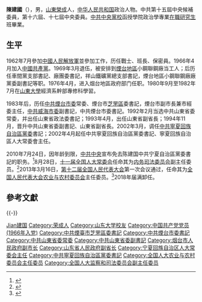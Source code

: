 {{Otheruses|other=名为陈建国的其他人物|陈建国}}

'''陳建國'''（{{bd|1945年|7月14日|catIdx=Chen陳}}），男，[[山东省|山東]][[荣成市|榮成]]人，[[中华人民共和国|中华人民共和国]]政治人物。中共第十五屆中央候補委員，第十六屆、十七屆中央委員。[[中共中央黨校|中共中央黨校]]函授學院政治學專業[[在職研究生|在職研究生]]班畢業。

== 生平 ==
1962年7月參加[[中國人民解放軍|中國人民解放軍]]並參加工作，历任戰士、班長、保密員。1966年4月加入[[中國共產黨|中國共產黨]]。1969年3月退伍，被安排到[[煙台地區|煙台地區]]小鋼聯鋼廠当工人；后历任車間黨支部書記、廠團委書記，祥山鐵礦黨總支部書記，煙台地區小鋼聯鋼廠廠黨委副書記等职。1976年4月，进入烟台地區政府部门任职。1980年9月至1982年7月在[[山東大學|山東大學]]經濟系幹部專修科學習。

1983年后，历任[[中共煙台市委|中共煙台市委]]常委、煙台市[[芝罘區|芝罘區]]委書記，煙台市副市長兼市經委主任，[[中共威海市委|中共威海市委]]副書記，中共煙台市委書記。1992年2月当选中共山東省委常委，并出任山東省政法委書記；1993年4月，出任山東省副省長；1994年11月，晋升中共山東省委副書記、山東省副省長。2002年3月，调任[[中共寧夏回族自治區黨委|中共寧夏回族自治區黨委]]書記；2002年4月起任中共寧夏回族自治區黨委書記、寧夏回族自治區人大常委會主任。

2010年7月24日，因年龄到限，[[中国共产党中央委员会|中共中央]]宣布免去陈建国中共宁夏自治區黨委書記的职务。<ref>{{Cite web|title=宁夏回族自治区党委主要负责同志职务调整|url=http://news.xinhuanet.com/politics/2010-07/24/c_12368509.htm|accessdate=2021-01-28|date=2010-07-24|publisher=新华网|archiveurl=https://web.archive.org/web/20100726122848/http://news.xinhuanet.com/politics/2010-07/24/c_12368509.htm|archivedate=2010-07-26|dead-url=yes}}</ref>8月28日，[[第十一届全国人民代表大会常务委员会|十一届全国人大常委会]]任命其为[[全国人民代表大会监察和司法委员会|内务司法委员会]]副主任委员。<ref>{{Cite web|title=陈建国石宗源调任全国人大 任副主任委员|url=http://news.163.com/10/0828/15/6F6E38SE000146BD.html|accessdate=2010-08-29|archiveurl=https://web.archive.org/web/20150402151551/http://news.163.com/10/0828/15/6F6E38SE000146BD.html|dead-url=yes|archive-date=2015-04-02}}</ref>2013年3月16日，[[第十二届全国人民代表大会|第十二届全国人民代表大会]]第一次会议通过，任命其为[[全国人民代表大会农业与农村委员会|全国人民代表大会农业与农村委员会]]主任委员。<ref>{{Cite web|title=（两会授权发布）第十二届全国人民代表大会八个专门委员会主任委员、副主任委员、委员名单 |url=http://www.xinhuanet.com//2013lh/2013-03/16/c_115051085.htm|accessdate=2021-01-28|date=2013-03-16|work=新华网}}</ref>2018年届满卸任。

== 參考文獻 ==
{{Reflist}}

{{-}}
{{start box}}
{{s-par|prc-npc}}
{{s-before|[[王云龙_(1945年)|王云龙]]}}
{{s-title|[[全国人民代表大会农业与农村委员会|全国人民代表大会农业与农村委员会]]主任委员|2013年3月－2018年3月}}
{{s-after|[[陈锡文|陈锡文]]}}
{{s-par|prc-lpc}}
{{s-before|[[毛如柏|毛如柏]]}}
{{s-title|[[宁夏回族自治区人民代表大会常务委员会|宁夏回族自治区人民代表大会常务委员会]]主任|2002年5月－2010年8月}}
{{s-after|[[张毅_(1950年)|张毅]]}}
{{s-ppo|cpc}}
{{s-before|[[毛如柏|毛如柏]]}}
{{s-title|[[中国共产党宁夏回族自治区委员会|中国共产党宁夏回族自治区委员会]]書記|2002年3月－2010年7月}}
{{s-after|[[张毅_(1950年)|张毅]]}}
{{end box}}

{{中华人民共和国宁夏回族自治区正职领导人}}

{{Authority control}}
{{DEFAULTSORT:Chen陳}}
[[Category:陈姓|Jian建国]]
[[Category:荣成人|Category:荣成人]]
[[Category:山东大学校友|Category:山东大学校友]]
[[Category:中国共产党党员_(1966年入党)|Category:中国共产党党员 (1966年入党)]]
[[Category:中共煙臺市芝罘區委書記|Category:中共煙臺市芝罘區委書記]]
[[Category:中共煙台市委書記|Category:中共煙台市委書記]]
[[Category:中共山東省委常委|Category:中共山東省委常委]]
[[Category:中共山東省委副書記|Category:中共山東省委副書記]]
[[Category:烟台市人民政府副市长|Category:烟台市人民政府副市长]]
[[Category:山东省人民政府副省长|Category:山东省人民政府副省长]]
[[Category:宁夏回族自治区人大常委会主任|Category:宁夏回族自治区人大常委会主任]]
[[Category:中共寧夏回族自治區黨委書記|Category:中共寧夏回族自治區黨委書記]]
[[Category:全国人大农业与农村委员会主任委员|Category:全国人大农业与农村委员会主任委员]]
[[Category:全国人大监察和司法委员会副主任委员|Category:全国人大监察和司法委员会副主任委员]]